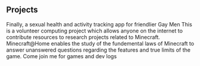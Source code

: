 ## Projects

<ProjectCard title="Bigger Blacker Book" link="https://www.bbbook.app/" bg="linear-gradient(to right, #D4145A 0%, #FBB03B 100%)">
Finally, a sexual health and activity tracking app for friendlier Gay Men
</ProjectCard>

<ProjectCard title="Minecraft@Home" link="https://minecraftathome.com/" bg="linear-gradient(to right, #55FFFF 0%, #55FF55 100%)">
This is a volunteer computing project which allows anyone on the internet to contribute resources to research projects related to Minecraft.
Minecraft@Home enables the study of the fundemental laws of Minecraft to answer unanswered questions regarding the features and true limits of the game.</ProjectCard>

<ProjectCard title="Twitch" link="https://www.twitch.tv/dax911" bg="linear-gradient(to right, #6441A5 0%, #b9a3e3 100%)">
Come join me for games and dev logs 
</ProjectCard>